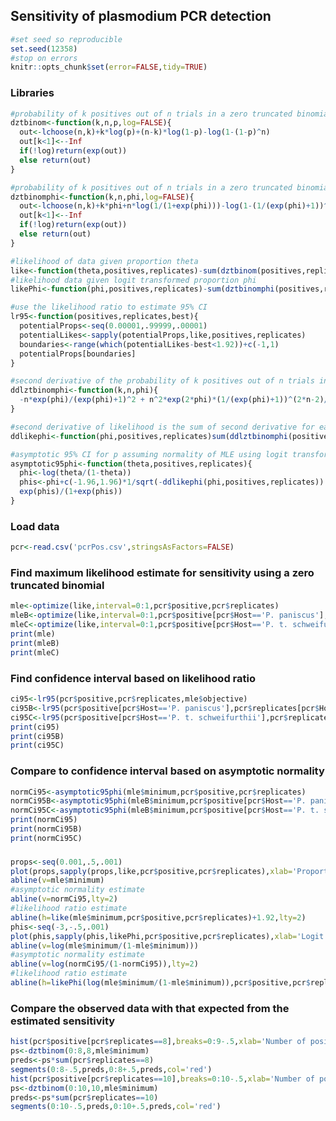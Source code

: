 ## Sensitivity of plasmodium PCR detection

```r
#set seed so reproducible
set.seed(12358)
#stop on errors
knitr::opts_chunk$set(error=FALSE,tidy=TRUE)
```

### Libraries
```r

#probability of k positives out of n trials in a zero truncated binomial distribution with probability p
dztbinom<-function(k,n,p,log=FALSE){
  out<-lchoose(n,k)+k*log(p)+(n-k)*log(1-p)-log(1-(1-p)^n)
  out[k<1]<--Inf
  if(!log)return(exp(out))
  else return(out)
}

#probability of k positives out of n trials in a zero truncated binomial distribution with logit transformed probability phi
dztbinomphi<-function(k,n,phi,log=FALSE){
  out<-lchoose(n,k)+k*phi+n*log(1/(1+exp(phi)))-log(1-(1/(exp(phi)+1))^n)
  out[k<1]<--Inf
  if(!log)return(exp(out))
  else return(out)
}

#likelihood of data given proportion theta
like<-function(theta,positives,replicates)-sum(dztbinom(positives,replicates,theta,log=TRUE))
#likelihood data given logit transformed proportion phi
likePhi<-function(phi,positives,replicates)-sum(dztbinomphi(positives,replicates,phi,log=TRUE))

#use the likelihood ratio to estimate 95% CI
lr95<-function(positives,replicates,best){
  potentialProps<-seq(0.00001,.99999,.00001)
  potentialLikes<-sapply(potentialProps,like,positives,replicates)
  boundaries<-range(which(potentialLikes-best<1.92))+c(-1,1)
  potentialProps[boundaries]
}

#second derivative of the probability of k positives out of n trials in a zero truncated binomial distribution with probability p logit transformed to phi
ddlztbinomphi<-function(k,n,phi){
  -n*exp(phi)/(exp(phi)+1)^2 + n^2*exp(2*phi)*(1/(exp(phi)+1))^(2*n-2)/(1-(1/(exp(phi)+1))^n)^2 - n*exp(phi)*(1/(exp(phi)+1))^(n+1)/(1-(1/(exp(phi)+1))^n) - n*exp(2*phi)/(exp(phi)+1)^2/((exp(phi)+1)^n-1)
}

#second derivative of likelihood is the sum of second derivative for each observation
ddlikephi<-function(phi,positives,replicates)sum(ddlztbinomphi(positives,replicates,phi))

#asymptotic 95% CI for p assuming normality of MLE using logit transform for better behaved interval
asymptotic95phi<-function(theta,positives,replicates){
  phi<-log(theta/(1-theta))
  phis<-phi+c(-1.96,1.96)*1/sqrt(-ddlikephi(phi,positives,replicates))
  exp(phis)/(1+exp(phis))
}

```

### Load data
```r
pcr<-read.csv('pcrPos.csv',stringsAsFactors=FALSE)
```

### Find maximum likelihood estimate for sensitivity using a zero truncated binomial
```r
mle<-optimize(like,interval=0:1,pcr$positive,pcr$replicates)
mleB<-optimize(like,interval=0:1,pcr$positive[pcr$Host=='P. paniscus'],pcr$replicates[pcr$Host=='P. paniscus'])
mleC<-optimize(like,interval=0:1,pcr$positive[pcr$Host=='P. t. schweifurthii'],pcr$replicates[pcr$Host=='P. t. schweifurthii'])
print(mle)
print(mleB)
print(mleC)
```

### Find confidence interval based on likelihood ratio
```r
ci95<-lr95(pcr$positive,pcr$replicates,mle$objective)
ci95B<-lr95(pcr$positive[pcr$Host=='P. paniscus'],pcr$replicates[pcr$Host=='P. paniscus'],mleB$objective)
ci95C<-lr95(pcr$positive[pcr$Host=='P. t. schweifurthii'],pcr$replicates[pcr$Host=='P. t. schweifurthii'],mleC$objective)
print(ci95)
print(ci95B)
print(ci95C)
```

### Compare to confidence interval based on asymptotic normality
```r
normCi95<-asymptotic95phi(mle$minimum,pcr$positive,pcr$replicates)
normCi95B<-asymptotic95phi(mleB$minimum,pcr$positive[pcr$Host=='P. paniscus'],pcr$replicates[pcr$Host=='P. paniscus'])
normCi95C<-asymptotic95phi(mleB$minimum,pcr$positive[pcr$Host=='P. t. schweifurthii'],pcr$replicates[pcr$Host=='P. t. schweifurthii'])
print(normCi95)
print(normCi95B)
print(normCi95C)
```
###
```r
props<-seq(0.001,.5,.001)
plot(props,sapply(props,like,pcr$positive,pcr$replicates),xlab='Proportion',ylab='Negative log likelihood')
abline(v=mle$minimum)
#asymptotic normality estimate
abline(v=normCi95,lty=2)
#likelihood ratio estimate
abline(h=like(mle$minimum,pcr$positive,pcr$replicates)+1.92,lty=2)
phis<-seq(-3,-.5,.001)
plot(phis,sapply(phis,likePhi,pcr$positive,pcr$replicates),xlab='Logit transformed proportion',ylab='Negative log likelihood')
abline(v=log(mle$minimum/(1-mle$minimum)))
#asymptotic normality estimate
abline(v=log(normCi95/(1-normCi95)),lty=2)
#likelihood ratio estimate
abline(h=likePhi(log(mle$minimum/(1-mle$minimum)),pcr$positive,pcr$replicates)+1.92,lty=2)
```

### Compare the observed data with that expected from the estimated sensitivity
```r
hist(pcr$positive[pcr$replicates==8],breaks=0:9-.5,xlab='Number of positive PCRs',main='8 replicate samples',las=1)
ps<-dztbinom(0:8,8,mle$minimum)
preds<-ps*sum(pcr$replicates==8)
segments(0:8-.5,preds,0:8+.5,preds,col='red')
hist(pcr$positive[pcr$replicates==10],breaks=0:10-.5,xlab='Number of positive PCRs',main='10 replicate samples',ylim=c(0,1.2),las=1)
ps<-dztbinom(0:10,10,mle$minimum)
preds<-ps*sum(pcr$replicates==10)
segments(0:10-.5,preds,0:10+.5,preds,col='red')
```
